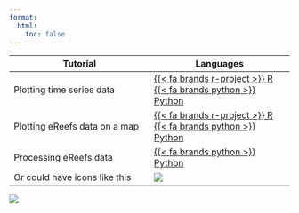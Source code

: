 ---
format:
  html:
    toc: false
---

| Tutorial | Languages |
|-|-|
| Plotting time series data | [{{< fa brands r-project >}} R](tutorials/r/time-series-plot-r/time_series_plot_r.html) &emsp; [{{< fa brands python >}} Python](tutorials/python/basic-time-series-plot-python/basic_time_series_plot_python.html)|
| Plotting eReefs data on a map | [{{< fa brands r-project >}} R](tutorials/r/basic-map-plot-r/basic_map_plot_r.html) &emsp; [{{< fa brands python >}} Python](tutorials/python/basic-map-plot-python/basic_map_plot_python.html) |
| Processing eReefs data | [{{< fa brands python >}} Python](tutorials/python/processing-data-python/processing_data_python.html)
| Or could have icons like this | ![](images/python_logo_notext.png){.icon} |


::: {.column-screen}
![](images/home_csiro.jpg){}
:::